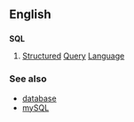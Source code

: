 ==English==
==={{initialism}}===
{{wikipedia}}
'''SQL'''
# [[Structured]] [[Query]] [[Language]]
===See also===
* [[database]]
* [[mySQL]]
